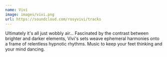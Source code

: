 ```yaml
---
name: Vivi
image: images/vivi.png
url: https://soundcloud.com/rosyvivi/tracks
---
```

Ultimately it's all just wobbly air... Fascinated by the contrast between brighter and darker elements, Vivi's sets weave ephemeral harmonies onto a frame of relentless hypnotic rhythms. Music to keep your feet thinking and your mind dancing.